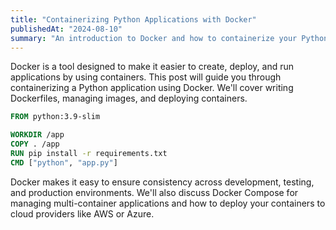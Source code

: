 ```yaml
---
title: "Containerizing Python Applications with Docker"
publishedAt: "2024-08-10"
summary: "An introduction to Docker and how to containerize your Python applications for development and production."
---
```


Docker is a tool designed to make it easier to create, deploy, and run applications by using containers. This post will guide you through containerizing a Python application using Docker. We'll cover writing Dockerfiles, managing images, and deploying containers.

```dockerfile
FROM python:3.9-slim

WORKDIR /app
COPY . /app
RUN pip install -r requirements.txt
CMD ["python", "app.py"]
```

Docker makes it easy to ensure consistency across development, testing, and production environments. We'll also discuss Docker Compose for managing multi-container applications and how to deploy your containers to cloud providers like AWS or Azure.
